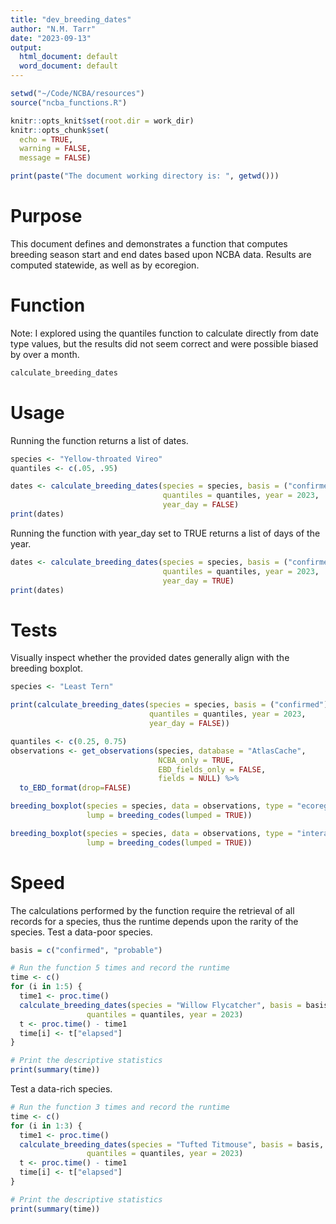 ```yaml
---
title: "dev_breeding_dates"
author: "N.M. Tarr"
date: "2023-09-13"
output:
  html_document: default
  word_document: default
---
```


```r
setwd("~/Code/NCBA/resources")
source("ncba_functions.R")

knitr::opts_knit$set(root.dir = work_dir)
knitr::opts_chunk$set(
  echo = TRUE,
  warning = FALSE,
  message = FALSE)

print(paste("The document working directory is: ", getwd()))
```

# Purpose
This document defines and demonstrates a function that computes breeding season start and end dates based upon NCBA data.  Results are computed statewide, as well as by ecoregion.


# Function
Note: I explored using the quantiles function to calculate directly from date type values, but the results did not seem correct and were possible biased by over a month.
```r
calculate_breeding_dates
```


# Usage
Running the function returns a list of dates.
```r
species <- "Yellow-throated Vireo"
quantiles <- c(.05, .95)

dates <- calculate_breeding_dates(species = species, basis = ("confirmed"), 
                                  quantiles = quantiles, year = 2023,
                                  year_day = FALSE)
print(dates)
```

Running the function with year_day set to TRUE returns a list of days of the year.
```r
dates <- calculate_breeding_dates(species = species, basis = ("confirmed"), 
                                  quantiles = quantiles, year = 2023,
                                  year_day = TRUE)
print(dates)
```


# Tests
Visually inspect whether the provided dates generally align with the breeding boxplot.
```r
species <- "Least Tern"

print(calculate_breeding_dates(species = species, basis = ("confirmed"), 
                               quantiles = quantiles, year = 2023,
                               year_day = FALSE))
```


```r
quantiles <- c(0.25, 0.75)
observations <- get_observations(species, database = "AtlasCache", 
                                 NCBA_only = TRUE, 
                                 EBD_fields_only = FALSE,
                                 fields = NULL) %>%
  to_EBD_format(drop=FALSE)

breeding_boxplot(species = species, data = observations, type = "ecoregional",
                 lump = breeding_codes(lumped = TRUE))
```

```r
breeding_boxplot(species = species, data = observations, type = "interactive",
                 lump = breeding_codes(lumped = TRUE))
```


# Speed
The calculations performed by the function require the retrieval of all records for a species, thus the runtime depends upon the rarity of the species.  Test a data-poor species.
```r
basis = c("confirmed", "probable")

# Run the function 5 times and record the runtime
time <- c()
for (i in 1:5) {
  time1 <- proc.time()
  calculate_breeding_dates(species = "Willow Flycatcher", basis = basis, 
                 quantiles = quantiles, year = 2023)
  t <- proc.time() - time1
  time[i] <- t["elapsed"]
}

# Print the descriptive statistics
print(summary(time))
```


Test a data-rich species.
```r
# Run the function 3 times and record the runtime
time <- c()
for (i in 1:3) {
  time1 <- proc.time()
  calculate_breeding_dates(species = "Tufted Titmouse", basis = basis, 
                 quantiles = quantiles, year = 2023)
  t <- proc.time() - time1
  time[i] <- t["elapsed"]
}

# Print the descriptive statistics
print(summary(time))
```
